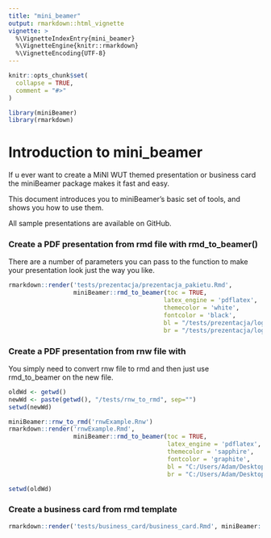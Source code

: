 ```yaml
---
title: "mini_beamer"
output: rmarkdown::html_vignette
vignette: >
  %\VignetteIndexEntry{mini_beamer}
  %\VignetteEngine{knitr::rmarkdown}
  %\VignetteEncoding{UTF-8}
---
```


```r
knitr::opts_chunk$set(
  collapse = TRUE,
  comment = "#>"
)
```

```r
library(miniBeamer)
library(rmarkdown)
```


# Introduction to mini_beamer

If u ever want to create a MiNI WUT themed presentation or business card the miniBeamer package makes it fast and easy.

This document introduces you to miniBeamer's basic set of tools, and shows you how to use them.

All sample presentations are available on GitHub.

### Create a PDF presentation from rmd file with rmd_to_beamer()

There are a number of parameters you can pass to the function to make your presentation look just the way you like.

```r
rmarkdown::render('tests/prezentacja/prezentacja_pakietu.Rmd', 
                  miniBeamer::rmd_to_beamer(toc = TRUE,
                                           latex_engine = 'pdflatex',
                                           themecolor = 'white',
                                           fontcolor = 'black',
                                           bl = "/tests/prezentacja/logoPW.jpg",
                                           br = "/tests/prezentacja/logoMINI.png"))
```

### Create a PDF presentation from rnw file with  

You simply need to convert rnw file to rmd and then just use rmd_to_beamer on  the new file.

```r
oldWd <- getwd()
newWd <- paste(getwd(), "/tests/rnw_to_rmd", sep="")
setwd(newWd)

miniBeamer::rnw_to_rmd('rnwExample.Rnw')
rmarkdown::render('rnwExample.Rmd', 
                  miniBeamer::rmd_to_beamer(toc = TRUE,
                                            latex_engine = 'pdflatex',
                                            themecolor = 'sapphire',
                                            fontcolor = 'graphite',
                                            bl = "C:/Users/Adam/Desktop/logoPW.jpg",
                                            br = "C:/Users/Adam/Desktop/logoMini.png"))

setwd(oldWd)
```

### Create a business card from rmd template

```r
rmarkdown::render('tests/business_card/business_card.Rmd', miniBeamer::business_card())
```